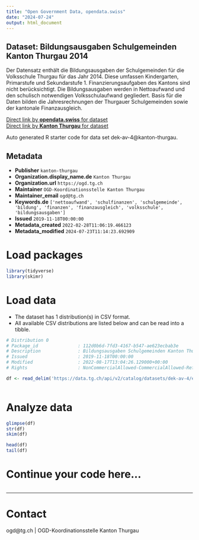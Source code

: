 ```yaml
---
title: "Open Government Data, opendata.swiss"
date: "2024-07-24"
output: html_document
---
```


## Dataset: Bildungsausgaben Schulgemeinden Kanton Thurgau 2014

Der Datensatz enthält die Bildungsausgaben der Schulgemeinden für die Volksschule Thurgau für das Jahr 2014. Diese umfassen Kindergarten, Primarstufe und Sekundarstufe 1. Finanzierungsaufgaben des Kantons sind nicht berücksichtigt. Die Bildungsausgaben werden in Nettoaufwand und den schulisch notwendigen Volksschulaufwand gegliedert. Basis für die Daten bilden die Jahresrechnungen der Thurgauer Schulgemeinden sowie der kantonale Finanzausgleich. 

[Direct link by **opendata.swiss** for dataset](https://opendata.swiss/de/dataset/bildungsausgaben-schulgemeinden-kanton-thurgau-2014)<br>
[Direct link by **Kanton Thurgau** for dataset](https://data.tg.ch/explore/dataset/dek-av-4/)

Auto generated R starter code for data set dek-av-4@kanton-thurgau.

## Metadata

- **Publisher** `kanton-thurgau`
- **Organization.display_name.de** `Kanton Thurgau`
- **Organization.url** `https://ogd.tg.ch`
- **Maintainer** `OGD-Koordinationsstelle Kanton Thurgau`
- **Maintainer_email** `ogd@tg.ch`
- **Keywords.de** `['nettoaufwand', 'schulfinanzen', 'schulgemeinde', 'bildung', 'finanzen', 'finanzausgleich', 'volksschule', 'bildungsausgaben']`
- **Issued** `2019-11-18T00:00:00`
- **Metadata_created** `2022-02-28T11:06:19.466123`
- **Metadata_modified** `2024-07-23T11:14:23.692909`


# Load packages

```r

library(tidyverse)
library(skimr)

```

# Load data

-   The dataset has 1 distribution(s) in CSV format.
-   All available CSV distributions are listed below and can be read into a tibble.

```r

# Distribution 0
# Package_id               : 112d0b6d-7fd3-4167-b547-ae623ecbab3e
# Description              : Bildungsausgaben Schulgemeinden Kanton Thurgau 2014 (csv)
# Issued                   : 2019-11-18T00:00:00
# Modified                 : 2022-08-17T13:04:26.129000+00:00
# Rights                   : NonCommercialAllowed-CommercialAllowed-ReferenceRequired

df <- read_delim('https://data.tg.ch/api/v2/catalog/datasets/dek-av-4/exports/csv')



```

# Analyze data

```r

glimpse(df)
str(df)
skim(df)

head(df)
tail(df)

```

# Continue your code here...

```r

```

------------------------------------------------------------------------

# Contact

ogd@tg.ch | OGD-Koordinationsstelle Kanton Thurgau
